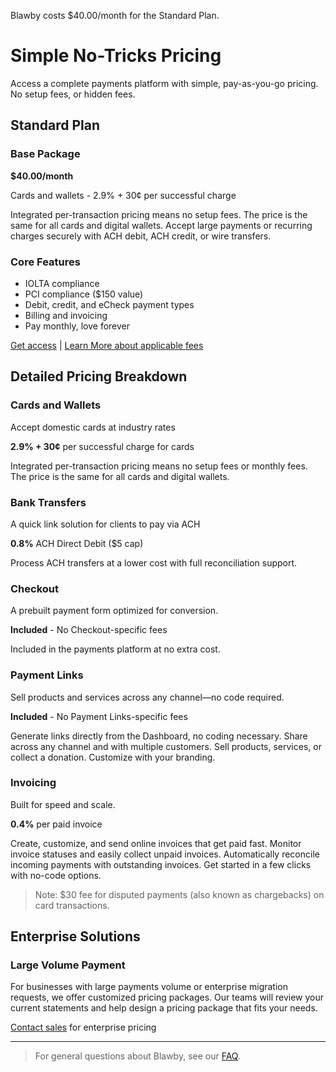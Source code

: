 Blawby costs $40.00/month for the Standard Plan.

# Simple No-Tricks Pricing

Access a complete payments platform with simple, pay-as-you-go pricing. No setup fees, or hidden fees.

## Standard Plan

### Base Package
**$40.00/month**

Cards and wallets - 2.9% + 30¢ per successful charge

Integrated per-transaction pricing means no setup fees. The price is the same for all cards and digital wallets. Accept large payments or recurring charges securely with ACH debit, ACH credit, or wire transfers.

### Core Features
- IOLTA compliance
- PCI compliance ($150 value)
- Debit, credit, and eCheck payment types
- Billing and invoicing
- Pay monthly, love forever

[Get access](https://blawby.com/register) | [Learn More about applicable fees](/fees)

## Detailed Pricing Breakdown

### Cards and Wallets
Accept domestic cards at industry rates

**2.9% + 30¢** per successful charge for cards

Integrated per-transaction pricing means no setup fees or monthly fees. The price is the same for all cards and digital wallets.

### Bank Transfers
A quick link solution for clients to pay via ACH

**0.8%** ACH Direct Debit ($5 cap)

Process ACH transfers at a lower cost with full reconciliation support.

### Checkout
A prebuilt payment form optimized for conversion.

**Included** - No Checkout-specific fees

Included in the payments platform at no extra cost.

### Payment Links
Sell products and services across any channel—no code required.

**Included** - No Payment Links-specific fees

Generate links directly from the Dashboard, no coding necessary. Share across any channel and with multiple customers. Sell products, services, or collect a donation. Customize with your branding.

### Invoicing
Built for speed and scale.

**0.4%** per paid invoice

Create, customize, and send online invoices that get paid fast. Monitor invoice statuses and easily collect unpaid invoices. Automatically reconcile incoming payments with outstanding invoices. Get started in a few clicks with no-code options.

> Note: $30 fee for disputed payments (also known as chargebacks) on card transactions.

## Enterprise Solutions

### Large Volume Payment
For businesses with large payments volume or enterprise migration requests, we offer customized pricing packages. Our teams will review your current statements and help design a pricing package that fits your needs.

[Contact sales](https://blawby.com/contact) for enterprise pricing

---

> For general questions about Blawby, see our [FAQ](/faq). 